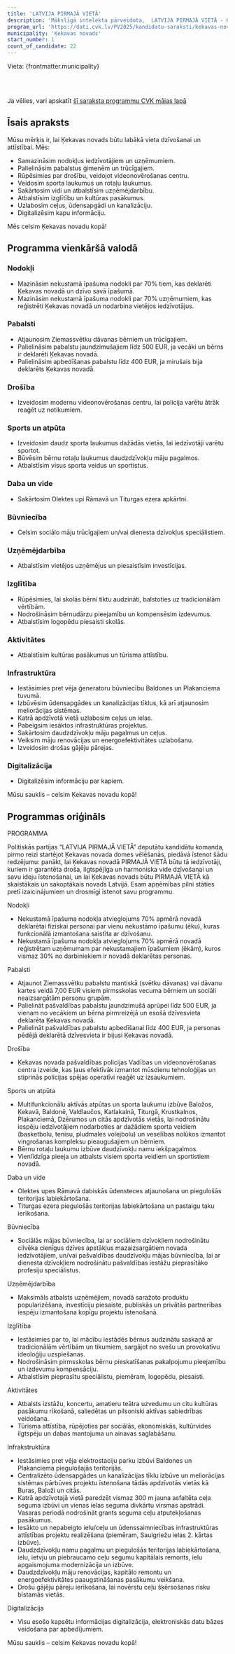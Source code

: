```yaml
---
title: 'LATVIJA PIRMAJĀ VIETĀ'
description: 'Mākslīgā intelekta pārveidota,  LATVIJA PIRMAJĀ VIETĀ - Ķekavas novads programma vienkāršā valodā'
program_url: 'https://dati.cvk.lv/PV2025/kandidatu-saraksti/kekavas-novads/latvija-pirmaja-vieta'
municipality: 'Ķekavas novads'
start_number: 1
count_of_candidate: 22
---
```



Vieta: {frontmatter.municipality}<br/>

<Badge text="Nodokļu atvieglojumi" variant="note" size="small" /> <Badge text="Pašvaldības pabalsti" variant="note" size="small" /> <Badge text="Drošības stiprināšana" variant="note" size="small" /> <Badge text="Sporta un atpūtas iespējas" variant="note" size="small" /> <Badge text="Infrastruktūras attīstība" variant="note" size="small" />

<br/><br/> 

<Card title='Šis ir mākslīga intelekta ģenerēts apraksts' icon='starlight'>
    Ja vēlies, vari apskatīt <a href={frontmatter.program_url} target='_blank'>šī saraksta programmu CVK mājas lapā</a>
    </Card>

## Īsais apraksts

Mūsu mērķis ir, lai Ķekavas novads būtu labākā vieta dzīvošanai un attīstībai. Mēs: 

*   Samazināsim nodokļus iedzīvotājiem un uzņēmumiem.
*   Palielināsim pabalstus ģimenēm un trūcīgajiem.
*   Rūpēsimies par drošību, veidojot videonovērošanas centru.
*   Veidosim sporta laukumus un rotaļu laukumus.
*   Sakārtosim vidi un atbalstīsim uzņēmējdarbību.
*   Atbalstīsim izglītību un kultūras pasākumus.
*   Uzlabosim ceļus, ūdensapgādi un kanalizāciju.
*   Digitalizēsim kapu informāciju.

Mēs celsim Ķekavas novadu kopā!

## Programma vienkāršā valodā

### Nodokļi
*   Mazināsim nekustamā īpašuma nodokli par 70% tiem, kas deklarēti Ķekavas novadā un dzīvo savā īpašumā.
*   Mazināsim nekustamā īpašuma nodokli par 70% uzņēmumiem, kas reģistrēti Ķekavas novadā un nodarbina vietējos iedzīvotājus.

### Pabalsti
*   Atjaunosim Ziemassvētku dāvanas bērniem un trūcīgajiem.
*   Palielināsim pabalstu jaundzimušajiem līdz 500 EUR, ja vecāki un bērns ir deklarēti Ķekavas novadā.
*   Palielināsim apbedīšanas pabalstu līdz 400 EUR, ja mirušais bija deklarēts Ķekavas novadā.

### Drošība
*   Izveidosim modernu videonovērošanas centru, lai policija varētu ātrāk reaģēt uz notikumiem.

### Sports un atpūta
*   Izveidosim daudz sporta laukumus dažādās vietās, lai iedzīvotāji varētu sportot.
*   Būvēsim bērnu rotaļu laukumus daudzdzīvokļu māju pagalmos.
*   Atbalstīsim visus sporta veidus un sportistus.

### Daba un vide
*   Sakārtosim Olektes upi Rāmavā un Titurgas ezera apkārtni.

### Būvniecība
*   Celsim sociālo māju trūcīgajiem un/vai dienesta dzīvokļus speciālistiem.

### Uzņēmējdarbība
*   Atbalstīsim vietējos uzņēmējus un piesaistīsim investīcijas.

### Izglītība
*   Rūpēsimies, lai skolās bērni tiktu audzināti, balstoties uz tradicionālām vērtībām.
*   Nodrošināsim bērnudārzu pieejamību un kompensēsim izdevumus.
*   Atbalstīsim logopēdu piesaisti skolās.

### Aktivitātes
*   Atbalstīsim kultūras pasākumus un tūrisma attīstību.

### Infrastruktūra
*   Iestāsimies pret vēja ģeneratoru būvniecību Baldones un Plakanciema tuvumā.
*   Izbūvēsim ūdensapgādes un kanalizācijas tīklus, kā arī atjaunosim meliorācijas sistēmas.
*   Katrā apdzīvotā vietā uzlabosim ceļus un ielas.
*   Pabeigsim iesāktos infrastruktūras projektus.
*   Sakārtosim daudzdzīvokļu māju pagalmus un ceļus.
*   Veiksim māju renovācijas un energoefektivitātes uzlabošanu.
*   Izveidosim drošas gājēju pārejas.

### Digitalizācija
*   Digitalizēsim informāciju par kapiem.

Mūsu sauklis – celsim Ķekavas novadu kopā!

## Programmas oriģināls

PROGRAMMA

Politiskās partijas “LATVIJA PIRMAJĀ VIETĀ” deputātu kandidātu komanda, pirmo reizi startējot Ķekavas novada domes vēlēšanās, piedāvā īstenot šādu redzējumu: panākt, lai Ķekavas novadā PIRMAJĀ VIETĀ būtu tā iedzīvotāji, kuriem ir garantēta droša, ilgtspējīga un harmoniska vide dzīvošanai un savu ideju īstenošanai, un lai Ķekavas novads būtu PIRMAJĀ VIETĀ kā skaistākais un sakoptākais novads Latvijā. Esam apņēmības pilni stāties pretī izaicinājumiem un drosmīgi īstenot savu programmu.

Nodokļi
- Nekustamā īpašuma nodokļa atvieglojums 70% apmērā novadā deklarētai fiziskai personai par vienu nekustāmo īpašumu (ēku), kuras funkcionālā izmantošana saistīta ar dzīvošanu.
- Nekustamā īpašuma nodokļa atvieglojums 70% apmērā novadā reģistrētam uzņēmumam par nekustamajiem īpašumiem (ēkām), kuros vismaz 30% no darbiniekiem ir novadā deklarētas personas.

Pabalsti
- Atjaunot Ziemassvētku pabalstu mantiskā (svētku dāvanas) vai dāvanu kartes veidā 7,00 EUR visiem pirmsskolas vecuma bērniem un sociāli neaizsargātām personu grupām.
- Palielināt pašvaldības pabalstu jaundzimušā aprūpei līdz 500 EUR, ja vienam no vecākiem un bērna pirmreizējā un esošā dzīvesvieta deklarēta Ķekavas novadā.
- Palielināt pašvaldības pabalstu apbedīšanai līdz 400 EUR, ja personas pēdējā deklarētā dzīvesvieta ir bijusi Ķekavas novadā.

Drošība
- Ķekavas novada pašvaldības policijas Vadības un videonovērošanas centra izveide, kas ļaus efektīvāk izmantot mūsdienu tehnoloģijas un stiprinās policijas spējas operatīvi reaģēt uz izsaukumiem.

Sports un atpūta
- Multifunkcionālu aktīvās atpūtas un sporta laukumu izbūve Baložos, Ķekavā, Baldonē, Valdlaučos, Katlakalnā, Titurgā, Krustkalnos, Plakanciemā, Dzērumos un citās apdzīvotās vietās, lai nodrošinātu iespēju iedzīvotājiem nodarboties ar dažādiem sporta veidiem (basketbolu, tenisu, pludmales volejbolu) un veselības nolūkos izmantot vingrošanas kompleksu pieaugušajiem un bērniem.
- Bērnu rotaļu laukumu izbūve daudzīvokļu namu iekšpagalmos.
- Vienlīdzīga pieeja un atbalsts visiem sporta veidiem un sportistiem novadā.

Daba un vide
- Olektes upes Rāmavā dabiskās ūdensteces atjaunošana un piegulošās teritorijas labiekārtošana.
- Titurgas ezera piegulošās teritorijas labiekārtošana un pastaigu taku ierīkošana.

Būvniecība
- Sociālās mājas būvniecība, lai ar sociāliem dzīvokļiem nodrošinātu cilvēka cienīgus dzīves apstākļus mazaizsargātiem novada iedzīvotājiem, un/vai pašvaldības daudzīvokļu mājas būvniecība, lai ar dienesta dzīvokļiem nodrošinātu pašvaldības iestāžu pieprasītāko profesiju speciālistus.

Uzņēmējdarbība
- Maksimāls atbalsts uzņēmējiem, novadā saražoto produktu popularizēšana, investīciju piesaiste, publiskās un privātās partnerības iespēju izmantošana kopīgu projektu īstenošanā.

Izglītība
- Iestāsimies par to, lai mācību iestādēs bērnus audzinātu saskaņā ar tradicionālām vērtībām un tikumiem, sargājot no svešu un provokatīvu ideoloģiju uzspiešanas.
- Nodrošināsim pirmsskolas bērnu pieskatīšanas pakalpojumu pieejamību un izdevumu kompensāciju.
- Atbalstīsim pieprasītu speciālistu, piemēram, logopēdu, piesaisti.

Aktivitātes
- Atbalsts izstāžu, koncertu, amatieru teātra uzvedumu un citu kultūras pasākumu rīkošanā, saliedētas un pilsoniski aktīvas sabiedrības veidošana.
- Tūrisma attīstība, rūpējoties par sociālās, ekonomiskās, kultūrvides ilgtspēju un dabas mantojuma un ainavas saglabāšanu.

Infrakstruktūra
- Iestāsimies pret vēja elektrostaciju parku izbūvi Baldones un Plakanciema piegulošajās teritorijās.
- Centralizēto ūdensapgādes un kanalizācijas tīklu izbūve un meliorācijas sistēmas pārbūves projektu īstenošana tādās apdzīvotās vietās kā Buras, Baloži un citās.
- Katrā apdzīvotajā vietā paredzēt vismaz 300 m jauna asfaltēta ceļa seguma izbūvi un vienas ielas seguma divkārtu virsmas apstrādi. Vasaras periodā nodrošināt grants seguma ceļu atputekļošanas pasākumus.
- Iesākto un nepabeigto ielu/ceļu un ūdenssaimniecības infrastruktūras attīstības projektu realizēšana (piemēram, Saulgriežu ielas 2. kārtas izbūve).
- Daudzdzīvokļu namu pagalmu un piegulošās teritorijas labiekārtošana, ielu, ietvju un piebraucamo ceļu segumu kapitālais remonts, ielu apgaismojuma modernizācija un izbūve.
- Daudzdzīvokļu māju renovācijas, kapitālo remontu un energoefektivitātes paaugstināšanas pasākumu veikšana.
- Drošu gājēju pāreju ierīkošana, lai novērstu ceļu šķērsošanas risku bīstamās vietās.

Digitalizācija
- Visu esošo kapsētu informācijas digitalizācija, elektroniskās datu bāzes veidošana par apbedījumiem.

Mūsu sauklis – celsim Ķekavas novadu kopā!
